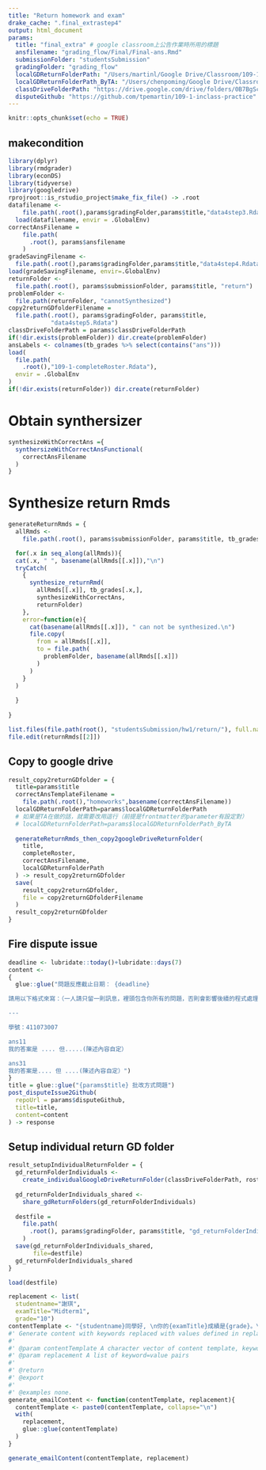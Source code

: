 ```yaml
---
title: "Return homework and exam"
drake_cache: ".final_extrastep4"
output: html_document
params:
  title: "final_extra" # google classroom上公告作業時所用的標題
  ansfilename: "grading_flow/Final/Final-ans.Rmd"
  submissionFolder: "studentsSubmission"
  gradingFolder: "grading_flow"
  localGDReturnFolderPath: "/Users/martinl/Google Drive/Classroom/109-1 資料科學程式設計（一）/Return"
  localGDReturnFolderPath_ByTA: "/Users/chenpoming/Google Drive/Classroom/109-1 資料科學程式設計（一）/Return"
  classDriveFolderPath: "https://drive.google.com/drive/folders/0B7BgScbXrgfNfjRGVnp0V0NKbGVjVEN0UVRMdHB0czhnNVBXYVB4R2liTlZxclJFQWRXb1E"
  disputeGithub: "https://github.com/tpemartin/109-1-inclass-practice"
---
```


```r
knitr::opts_chunk$set(echo = TRUE)
```

## makecondition

```r
library(dplyr)
library(rmdgrader)
library(econDS)
library(tidyverse)
library(googledrive)
rprojroot::is_rstudio_project$make_fix_file() -> .root
datafilename <- 
    file.path(.root(),params$gradingFolder,params$title,"data4step3.Rdata")
  load(datafilename, envir = .GlobalEnv)
correctAnsFilename = 
    file.path(
      .root(), params$ansfilename
    ) 
gradeSavingFilename <- 
  file.path(.root(),params$gradingFolder,params$title,"data4step4.Rdata")
load(gradeSavingFilename, envir=.GlobalEnv)
returnFolder <-
  file.path(.root(), params$submissionFolder, params$title, "return")
problemFolder <- 
  file.path(returnFolder, "cannotSynthesized")
copy2returnGDfolderFilename = 
  file.path(.root(), params$gradingFolder, params$title,
            "data4step5.Rdata")
classDriveFolderPath = params$classDriveFolderPath 
if(!dir.exists(problemFolder)) dir.create(problemFolder)
ansLabels <- colnames(tb_grades %>% select(contains("ans")))
load(
  file.path(
    .root(),"109-1-completeRoster.Rdata"),
  envir = .GlobalEnv
)
if(!dir.exists(returnFolder)) dir.create(returnFolder)
```

# Obtain synthersizer

```r
synthesizeWithCorrectAns ={
  synthersizeWithCorrectAnsFunctional(
    correctAnsFilename
  )
}
```

# Synthesize return Rmds

```r
generateReturnRmds = {
  allRmds <- 
    file.path(.root(), params$submissionFolder, params$title, tb_grades$name)

  for(.x in seq_along(allRmds)){
  cat(.x, " ", basename(allRmds[[.x]]),"\n")
  tryCatch(
    {
      synthesize_returnRmd(
        allRmds[[.x]], tb_grades[.x,],
        synthesizeWithCorrectAns,
        returnFolder)
    }, 
    error=function(e){
      cat(basename(allRmds[[.x]]), " can not be synthesized.\n")
      file.copy(
        from = allRmds[[.x]],
        to = file.path(
          problemFolder, basename(allRmds[[.x]])
        )
      )
    }
  )
  
  }
  
}
```


```r
list.files(file.path(root(), "studentsSubmission/hw1/return/"), full.names = T) -> returnRmds
file.edit(returnRmds[[2]])
```

## Copy to google drive

```r
result_copy2returnGDfolder = {
  title=params$title
  correctAnsTemplateFilename =
    file.path(.root(),"homeworks",basename(correctAnsFilename))
  localGDReturnFolderPath=params$localGDReturnFolderPath
  # 如果是TA在做的話，就需要改用這行（前提是frontmatter的parameter有設定對）
  # localGDReturnFolderPath=params$localGDReturnFolderPath_ByTA 
  
  generateReturnRmds_then_copy2googleDriveReturnFolder(
    title,
    completeRoster,
    correctAnsFilename,
    localGDReturnFolderPath
  ) -> result_copy2returnGDfolder
  save(
    result_copy2returnGDfolder,
    file = copy2returnGDfolderFilename
  )
  result_copy2returnGDfolder
}
```

## Fire dispute issue

```r
deadline <- lubridate::today()+lubridate::days(7)
content <-
{
  glue::glue("問題反應截止日期： {deadline}

請用以下格式來寫：（一人請只留一則訊息，裡頭包含你所有的問題，否則會影響後續的程式處理）

---

學號：411073007

ans11
我的答案是 .... 但.....(陳述內容自定）

ans31
我的答案是.... 但 ....(陳述內容自定）")
}
title = glue::glue("{params$title} 批改方式問題")
post_disputeIssue2Github(
  repoUrl = params$disputeGithub,
  title=title,
  content=content
) -> response
```



## Setup individual return GD folder

```r
result_setupIndividualReturnFolder = {
  gd_returnFolderIndividuals <-
    create_individualGoogleDriveReturnFolder(classDriveFolderPath, roster)
  
  gd_returnFolderIndividuals_shared <- 
    share_gdReturnFolders(gd_returnFolderIndividuals)
  
  destfile = 
    file.path(
      .root(), params$gradingFolder, params$title, "gd_returnFolderIndividuals_shared.Rdata"
    )
  save(gd_returnFolderIndividuals_shared,
       file=destfile)
  gd_returnFolderIndividuals_shared
}
```

```r
load(destfile)
```

```r
replacement <- list(
  studentname="謝琪",
  examTitle="Midterm1",
  grade="10")
contentTemplate <- "{studentname}同學好, \n你的{examTitle}成績是{grade}。\n祝學習愉快\n茂廷老師"
#' Generate content with keywords replaced with values defined in replacement object
#'
#' @param contentTemplate A character vector of content template, keywords to be replaced must formed as `{keyword}` as it is taken care by glue::glue()
#' @param replacement A list of keyword=value pairs
#'
#' @return
#' @export
#'
#' @examples none.
generate_emailContent <- function(contentTemplate, replacement){
  contentTemplate <- paste0(contentTemplate, collapse="\n")
  with(
    replacement,
    glue::glue(contentTemplate)
  )
}

generate_emailContent(contentTemplate, replacement)
```


